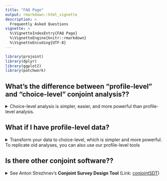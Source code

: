 ```yaml
---
title: "FAQ Page"
output: rmarkdown::html_vignette
description: >
  Frequently Asked Questions
vignette: >
  %\VignetteIndexEntry{FAQ Page}
  %\VignetteEngine{knitr::rmarkdown}
  %\VignetteEncoding{UTF-8}
---
```


```r
library(projoint)
library(dplyr)
library(ggplot2)
library(patchwork)
```


## What's the difference between "profile-level" and "choice-level" conjoint analysis??

<details>
<summary>Choice-level analysis is simpler, easier, and more powerful than profile-level analysis.</summary>

Conjoint designs originated in market research and psychology where each respondent is asked to rate each of two different profiles (e.g., two products). Each of the two ratings provided separate information, and the two are analyzed as separate observations. Researchers with this <em>profile-level</em> design find it convenient to arrange their data with one profile per row, and thus twice as many rows as respondents.

<p>Unfortunately, when social scientists adopted the conjoint survey design, they kept the same profile-level design but changed the outcome measure from separate ratings to a single choice between the two profiles (e.g., to reflect a voter choice between two candidates). In this situation, respondents asked to make one choice between the two profiles that are exactly dependent, as choosing one necessarily meant not choosing the other (e.g., in a two-candidate partisan election, one observation would be "Democrat" and the other would be "not the Republican"). Using this profile-level design with 2*n rows but only n independent observations requires the introduction of complicated statistical procedures to correct for the dependence induced solely by the researcher's decision to organize the data in this complicated way.</p>

<p>We recommend the much simpler and more powerful <em>choice-level</em> design.  The idea is to arrange data at the level of the respondent's choice, so that each row in the data matrix includes information about one choice (and both profiles together, with n observations and n rows). Our <a href="https://gking.harvard.edu/conjointE" target="_blank" class="external-link"><em>AJPS</em> article</a> clarifies this point, shows how this choice-level analysis vastly simplifies the notation, statistical analysis procedures, and intuition, and greatly expands the substantive questions conjoint analysis be used to answer.</p>
</details>

## What if I have profile-level data?

<details><summary>Transform your data to choice-level, which is simpler and more powerful. To replicate old analyses, you can also use our profile-level tools</summary>
  <details><summary><b>Profile-Level MMs (All Levels)</b></summary>
  
```r
data("exampleData1")
outcomes <- paste0("choice", 1:8)
outcomes <- c(outcomes, "choice1_repeated_flipped")
out1 <- reshape_projoint(exampleData1, outcomes)
```

```r
mm0 <- projoint(out1, .structure = "profile_level", .estimand = "mm")
print(mm0)
summary(mm0)
```
  
  </details>

  <details><summary><b>Profile-Level MMs (Specific Level)</b></summary>

```r
qoi_1 <- set_qoi(
  .structure = "profile_level",
  .estimand = "mm",
  .att_choose = "att1",
  .lev_choose = "level1"
)

mm1 <- projoint(out1, .qoi = qoi_1)
print(mm1)
summary(mm1)
```

  </details>
  
  <details><summary><b>Profile-Level MMs (Specific Level, Manual IRR)</b></summary>

```r
mm1b <- projoint(out1, .qoi = qoi_1, .irr = 0.75)
print(mm1b)
summary(mm1b)
```

  </details>
  
  <details><summary><b>Profile-Level AMCEs (All Levels)</b></summary>

```r
amce0 <- projoint(out1, .structure = "profile_level", .estimand = "amce")
print(amce0)
summary(amce0)
```

</details>

<details><summary><b>Profile-Level AMCEs (Specific Level)</b></summary>

```r
qoi_3 <- set_qoi(
  .structure = "profile_level",
  .estimand = "amce",
  .att_choose = "att1",
  .lev_choose = "level3",
  .att_choose_b = "att1",
  .lev_choose_b = "level1"
)

amce1 <- projoint(out1, .qoi = qoi_3)
print(amce1)
summary(amce1)
```

</details>

<details><summary><b>Profile-Level AMCEs (Specific Level, Manual IRR)</b></summary>

```r
amce1b <- projoint(out1, .qoi = qoi_3, .irr = 0.75)
print(amce1b)
summary(amce1b)
```

</details>

  <details>
    <summary>💡 Tip: When to Use <code>.by_var</code><a class="anchor" aria-label="anchor" href="#tip-when-to-use--by_var"></a></summary>
    Use <code>.by_var</code> <strong>only</strong> when comparing
    <strong>profile-level MMs</strong> between two groups (e.g., Democrats
vs. Republicans).

For AMCEs or choice-level quantities, <code>.by_var</code> is not
currently supported.
  </details>
  
  
### 📈 Profile-Level MMs and AMCEs

<details>
<summary><b>Estimate</b></summary>

```r
data("out1_arranged")
mm   <- projoint(out1_arranged, .structure = "profile_level") 
amce <- projoint(out1_arranged, .structure = "profile_level", .estimand = "amce")
```

</details>

<details>
<summary><b>Visualize</b></summary>

* Marginal Means

```r
plot(mm)
```

* AMCEs

```r
plot(amce)
```
  
</details>

<details><summary><b>Profile-Level Subgroup Comparison: White vs. Non-White Respondents</b></summary>

```r
outcomes <- c(paste0("choice", 1:8), "choice1_repeated_flipped")

df <- exampleData1 |> mutate(white = ifelse(race == "White", 1, 0))

df_0 <- df |> filter(white == 0) |> reshape_projoint(outcomes)
df_1 <- df |> filter(white == 1) |> reshape_projoint(outcomes)
df_d <- df |> reshape_projoint(outcomes, .covariates = "white")

data_file <- system.file("extdata", "labels_arranged.csv", package = "projoint")
if (data_file == "") stop("File not found!")

df_0 <- read_labels(df_0, data_file)
df_1 <- read_labels(df_1, data_file)
df_d <- read_labels(df_d, data_file)

out_0 <- projoint(df_0, .structure = "profile_level")
out_1 <- projoint(df_1, .structure = "profile_level")
out_d <- projoint(df_d, .structure = "profile_level", .by_var = "white")

plot_0 <- plot(out_0)
plot_1 <- plot(out_1)
plot_d <- plot(out_d, .by_var = TRUE)

plot_0 +
  coord_cartesian(xlim = c(0.2, 0.8)) +
  labs(title = "Non-white", x = "AMCE") +
  theme(plot.title = element_text(hjust = 0.5)) +

plot_1 +
  coord_cartesian(xlim = c(0.2, 0.8)) +
  labs(title = "White", x = "AMCE") +
  theme(axis.text.y = element_blank(), plot.title = element_text(hjust = 0.5)) +

plot_d +
  coord_cartesian(xlim = c(-0.4, 0.4)) +
  labs(title = "Difference", x = "Difference") +
  theme(axis.text.y = element_blank(), plot.title = element_text(hjust = 0.5))
```

</details>

</details>


## Is there other conjoint software??

<details>
  <summary>See Anton Strezhnev's <strong>Conjoint Survey Design Tool</strong> (Link: <a href="https://github.com/astrezhnev/conjointsdt/" class="external-link" target="_blank">conjointSDT</a>)</summary>
  
  ### 1. Generate a JavaScript or PHP randomizer

Anton Strezhnev's **Conjoint Survey Design Tool** (Link: [conjointSDT](https://github.com/astrezhnev/conjointsdt/)) produces a JavaScript or PHP randomizer.

#### JavaScript

The JavaScript randomizer can be inserted into the first screen of your Qualtrics survey using **Edit Question JavaScript**. Example screenshot:  

![](https://yhoriuchi.github.io/projoint/man/figures/embedded_js.png){#id .class width=80% height=80%}

- Example JavaScript: [Download here](https://raw.githubusercontent.com/yhoriuchi/projoint/master/data-raw/example.js)

The JavaScript runs internally within Qualtrics and generates *embedded fields* for each conjoint task.  
For example:

- `"K-1-1-7"` = value for the 7th attribute, first profile, first task
- `"K-5-2-5"` = value for the 5th attribute, second profile, fifth task

#### PHP

Alternatively, the PHP randomizer must be hosted externally.

Example hosted on our server:  
https://www.horiuchi.org/php/ACHR_Modified_2.php  
(PHP file [here](https://raw.githubusercontent.com/yhoriuchi/projoint/master/data-raw/ACHR_Modified_2.php))

This method was used in:  
[Agadjanian, Carey, Horiuchi, and Ryan (2023)](https://www.nowpublishers.com/article/Details/QJPS-21119)

---

### 2. Modify your JavaScript or PHP randomizer

You may want to add constraints — for example, **prevent ties** between profiles.  
To do this, you can manually modify your JavaScript or PHP.

In the future, **projoint** will offer easier ways to add constraints!  
Until then, resources like [OpenAI’s GPT-4](https://openai.com/gpt-4) can help you edit scripts.

Example PHP snippet ensuring racial balance between profiles:

```php
$treat_profile_one = "B-" . (string)$p . "-1-" . (string)$treat_number;
$treat_profile_two = "B-" . (string)$p . "-2-" . (string)$treat_number;
$cond1 = $returnarray[$treat_profile_one] == "White" && $returnarray[$treat_profile_two] == $type;
$cond2 = $returnarray[$treat_profile_two] == "White" && $returnarray[$treat_profile_one] == $type;

if ($cond1 or $cond2) {
  $complete = True;
}
```

If you have good examples of manual constraints, please email [Yusaku Horiuchi](mailto:yusaku.horiuchi@gmail.com)!

---

### 3. Add conjoint tables with embedded fields in Qualtrics

After generating the randomizer, you must create **HTML tables** displaying embedded fields for each task.

Example of the first task:

![](https://yhoriuchi.github.io/projoint/man/figures/screenshot_first.png){#id .class width=80% height=80%}

- Example HTML file: [task_first.html](https://raw.githubusercontent.com/yhoriuchi/projoint/master/data-raw/task_first.html)

Each conjoint study typically includes **5-10 tasks**.

The embedded fields update across tasks:  
e.g., `"K-1..."` for Task 1, `"K-2..."` for Task 2, and so on.

---

#### Adding a repeated task (recommended!)

It’s easy to create a **repeated task** for intra-respondent reliability (IRR) estimation:

- Copy the HTML for Task 1 later into the survey (e.g., after Task 5)
- **Flip** Profile 1 and Profile 2 (swap the embedded field digits)

Example repeated task:

![](https://yhoriuchi.github.io/projoint/man/figures/screenshot_last.png){#id .class width=80% height=80%}

- Example HTML: [task_repeated.html](https://raw.githubusercontent.com/yhoriuchi/projoint/master/data-raw/task_repeated.html)

---

### 4. Sample Qualtrics survey template

We provide a full **Qualtrics QSF file** ready to use!

```r
library(downloadthis)
download_link(
  link = "https://raw.githubusercontent.com/yhoriuchi/projoint/master/data-raw/CHKKK_Mummolo_and_Nall_full_replication_W1_Lucid_-_August_2021.qsf",
  button_label = "Download QSF file",
  button_type = "danger",
  has_icon = TRUE,
  icon = "fa fa-save",
  self_contained = FALSE
)
```

<br>

This file recreates a standard conjoint survey setup based on Mummolo and Nall (2017).
  
</details>

